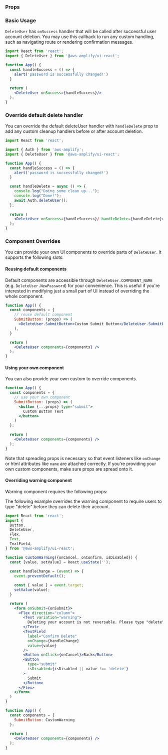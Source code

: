 
### Props

<ReactPropsTable props={DELETE_USER} />

### Basic Usage

`DeleteUser` has `onSuccess` handler that will be called after successful user account deletion. You may use this callback to run any custom handling, such as navigating route or rendering confirmation messages.

```jsx
import React from 'react';
import { DeleteUser } from '@aws-amplify/ui-react';

function App() {
  const handleSuccess = () => {
    alert('password is successfully changed!')
  }
  
  return (
    <DeleteUser onSuccess={handleSuccess}/>
  );
}
```


### Override default delete handler
You can override the default deleteUser handler with `handleDelete` prop to add any custom cleanup handlers before or after account deletion.

```jsx
import React from 'react';

import { Auth } from 'aws-amplify';
import { DeleteUser } from '@aws-amplify/ui-react';

function App() {
  const handleSuccess = () => {
    alert('password is successfully changed!')
  }

  const handleDelete = async () => {
    console.log("Doing some clean up...");
    console.log("Done!");
    await Auth.deleteUser();
  };  
      
  return (
    <DeleteUser onSuccess={handleSuccess}/ handleDelete={handleDelete}>
  );
}
```

### Component Overrides

You can provide your own UI components to override parts of `DeleteUser`. It supports the following slots:

<ReactPropsTable props={OVERRIDES} />



#### Reusing default components

Default components are accessible through `DeleteUser.COMPONENT_NAME` (e.g. `DeleteUser.NewPassword`) for your convenience. This is useful if you're interested in modifying just a small part of UI instead of overriding the whole component.

```jsx
function App() {
  const components = {
    // reuse default component
    SubmitButton: (props) => (
      <DeleteUser.SubmitButton>Custom Submit Button</DeleteUser.SubmitButton>
    ),
  }

  return (
    <DeleteUser components={components} />
  );
}
```

#### Using your own component

You can also provide your own custom to override components. 

```jsx
function App() {
  const components = {
    // use your own component
    SubmitButton: (props) => (
      <button {...props} type="submit">
        Custom Button Text
      </button>
    )
  };
  
  return (
    <DeleteUser components={components} />
  );
}
```

Note that spreading props is necessary so that event listeners like `onChange` or html attributes like `name` are attached correctly. If you're providing your own custom components, make sure props are spread onto it.

#### Overriding warning component

Warning component requires the following props:

<ReactPropsTable props={WARNING} />

The following example overrides the warning component to require users to type "delete" before they can delete their account.

```jsx
import React from 'react';
import { 
  Button,
  DeleteUser,  
  Flex,
  Text,
  TextField,
} from '@aws-amplify/ui-react';

function CustomWarning({onCancel, onConfirm, isDisabled}) {
  const [value, setValue] = React.useState('');
  
  const handleChange = (event) => {
    event.preventDefault();

    const { value } = event.target;
    setValue(value);
  }

  return (
    <form onSubmit={onSubmit}>
      <Flex direction="column">
        <Text variation="warning">
          Deleting your account is not reversable. Please type "delete" below if you want to confirm user deletion.
        </Text>
        <TextField 
          label="Confirm Delete"
          onChange={handleChange}
          value={value}
        />
        <Button onClick={onCancel}>Back</Button>
        <Button 
          type="submit" 
          isDisabled={isDisabled || value !== 'delete'}
        > 
          Submit
        </Button>
      </Flex>
    </form>
  )
}

function App() {
  const components = {
    SubmitButton: CustomWarning
  };
  
  return (
    <DeleteUser components={components} />
  );
}
```
